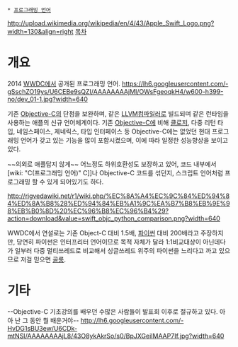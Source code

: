  * [[프로그래밍 언어]]

http://upload.wikimedia.org/wikipedia/en/4/43/Apple_Swift_Logo.png?width=130&align=right
[[목차]]
= 개요 =
2014 [[WWDC]]에서 공개된 프로그래밍 언어. 
https://lh6.googleusercontent.com/-gSschZO19ys/U6CEBe9sQZI/AAAAAAAAjMI/OWsFgeoqkH4/w600-h399-no/dev_01-1.jpg?width=640

기존 [[Objective-C]]의 단점을 보완하며, 같은 [[LLVM]]컴파일러로 빌드되며 같은 런타임을 사용하는 애플의 신규 언어체계이다. 기존 [[Objective-C]]에 비해 [[클로저]], 다중 리턴 타입, 네임스페이스, 제네릭스, 타입 인터페이스 등 Objective-C에는 없었던 현대 프로그래밍 언어가 갖고 있는 기능을 많이 포함시켰으며, 이에 따라 일정한 성능향상을 보이고 있다. 

~~의외로 애플답지 않게~~ 어느정도 하위호환성도 보장하고 있어, 코드 내부에서 [wiki: "C(프로그래밍 언어)" C]]나 Objective-C 코드를 섞던지, 스크립트 언어처럼 프로그래밍 할 수 있게 되어있기도 하다.

http://rigvedawiki.net/r1/wiki.php/%EC%8A%A4%EC%9C%84%ED%94%84%ED%8A%B8%28%ED%94%84%EB%A1%9C%EA%B7%B8%EB%9E%98%EB%B0%8D%20%EC%96%B8%EC%96%B4%29?action=download&value=swift_objc_python_comparison.png?width=640

WWDC에서 연설로는 기존 Object-C 대비 1.5배, [[파이썬]] 대비 200배라고 주장하지만, 당연히 파이썬은 인터프리터 언어이므로 목적 자체가 달라 1:1비교대상이 아닌데다가 일부러 다중 멀티쓰레드로 비교해서 싱글쓰레드 위주의 파이썬을 느리다고 까고 있으므로 저걸 믿으면 [[골룸]]. 

= 기타 =
--Objective-C 기초강의를 배우던 수많은 사람들이 발표회 이후로 절규하고 있다. 아아 난 그 동안 뭘 배운거야--
http://lh6.googleusercontent.com/-HvDG1sBU3ew/U6CDk-mtNSI/AAAAAAAAjL8/43O8ykAkrSo/s0/BpJXGeiIMAAP7If.jpg?width=640
